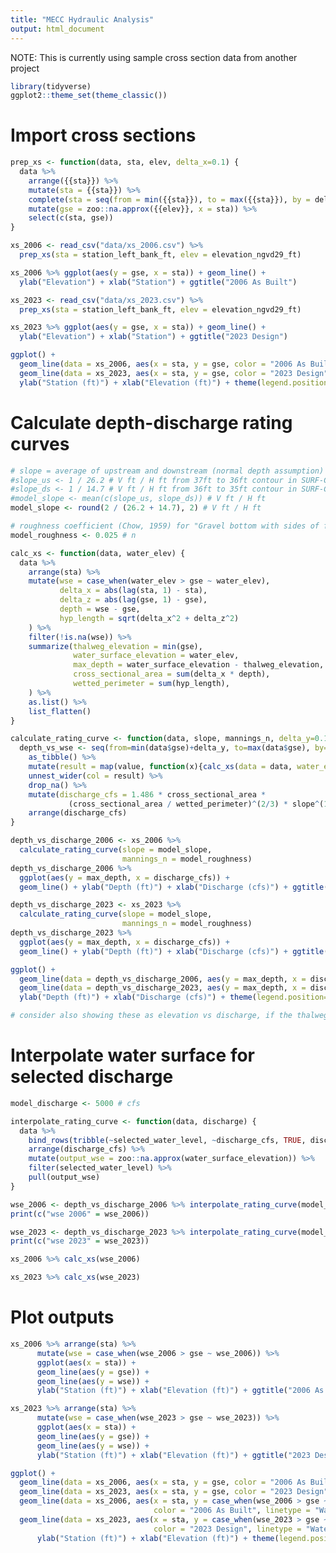 ```yaml
---
title: "MECC Hydraulic Analysis"
output: html_document
---
```


NOTE: This is currently using sample cross section data from another project

```r
library(tidyverse)
ggplot2::theme_set(theme_classic())
```

# Import cross sections

```r
prep_xs <- function(data, sta, elev, delta_x=0.1) {
  data %>%
    arrange({{sta}}) %>%
    mutate(sta = {{sta}}) %>%
    complete(sta = seq(from = min({{sta}}), to = max({{sta}}), by = delta_x)) %>%
    mutate(gse = zoo::na.approx({{elev}}, x = sta)) %>% 
    select(c(sta, gse))
}
```

```r
xs_2006 <- read_csv("data/xs_2006.csv") %>%
  prep_xs(sta = station_left_bank_ft, elev = elevation_ngvd29_ft) 

xs_2006 %>% ggplot(aes(y = gse, x = sta)) + geom_line() + 
  ylab("Elevation") + xlab("Station") + ggtitle("2006 As Built")
```

```r
xs_2023 <- read_csv("data/xs_2023.csv") %>%
  prep_xs(sta = station_left_bank_ft, elev = elevation_ngvd29_ft) 

xs_2023 %>% ggplot(aes(y = gse, x = sta)) + geom_line() + 
  ylab("Elevation") + xlab("Station") + ggtitle("2023 Design")
```

```r
ggplot() + 
  geom_line(data = xs_2006, aes(x = sta, y = gse, color = "2006 As Built")) +
  geom_line(data = xs_2023, aes(x = sta, y = gse, color = "2023 Design")) +
  ylab("Station (ft)") + xlab("Elevation (ft)") + theme(legend.position="top", legend.title=element_blank())
```

# Calculate depth-discharge rating curves 

```r
# slope = average of upstream and downstream (normal depth assumption)
#slope_us <- 1 / 26.2 # V ft / H ft from 37ft to 36ft contour in SURF-CLEAN-2017.dwg
#slope_ds <- 1 / 14.7 # V ft / H ft from 36ft to 35ft contour in SURF-CLEAN-2017.dwg
#model_slope <- mean(c(slope_us, slope_ds)) # V ft / H ft
model_slope <- round(2 / (26.2 + 14.7), 2) # V ft / H ft

# roughness coefficient (Chow, 1959) for "Gravel bottom with sides of formed concrete", upper estimate
model_roughness <- 0.025 # n
```

```r
calc_xs <- function(data, water_elev) {
  data %>% 
    arrange(sta) %>%
    mutate(wse = case_when(water_elev > gse ~ water_elev),
           delta_x = abs(lag(sta, 1) - sta),
           delta_z = abs(lag(gse, 1) - gse),
           depth = wse - gse, 
           hyp_length = sqrt(delta_x^2 + delta_z^2)
    ) %>%
    filter(!is.na(wse)) %>% 
    summarize(thalweg_elevation = min(gse),
              water_surface_elevation = water_elev,
              max_depth = water_surface_elevation - thalweg_elevation,
              cross_sectional_area = sum(delta_x * depth),
              wetted_perimeter = sum(hyp_length),
    ) %>% 
    as.list() %>% 
    list_flatten()
}

calculate_rating_curve <- function(data, slope, mannings_n, delta_y=0.1) {
  depth_vs_wse <- seq(from=min(data$gse)+delta_y, to=max(data$gse), by=delta_y) %>% 
    as_tibble() %>%
    mutate(result = map(value, function(x){calc_xs(data = data, water_elev = x)})) %>% 
    unnest_wider(col = result) %>%
    drop_na() %>%
    mutate(discharge_cfs = 1.486 * cross_sectional_area * 
             (cross_sectional_area / wetted_perimeter)^(2/3) * slope^(1/2) * mannings_n^(-1)) %>%
    arrange(discharge_cfs)
}
```

```r
depth_vs_discharge_2006 <- xs_2006 %>% 
  calculate_rating_curve(slope = model_slope,
                         mannings_n = model_roughness)
depth_vs_discharge_2006 %>% 
  ggplot(aes(y = max_depth, x = discharge_cfs)) + 
  geom_line() + ylab("Depth (ft)") + xlab("Discharge (cfs)") + ggtitle("2006 As Built")
```

```r
depth_vs_discharge_2023 <- xs_2023 %>% 
  calculate_rating_curve(slope = model_slope,
                         mannings_n = model_roughness)
depth_vs_discharge_2023 %>% 
  ggplot(aes(y = max_depth, x = discharge_cfs)) + 
  geom_line() + ylab("Depth (ft)") + xlab("Discharge (cfs)") + ggtitle("2023 Design") 
```

```r
ggplot() +
  geom_line(data = depth_vs_discharge_2006, aes(y = max_depth, x = discharge_cfs, color = "2006 As Built")) +
  geom_line(data = depth_vs_discharge_2023, aes(y = max_depth, x = discharge_cfs, color = "2023 Design")) + 
  ylab("Depth (ft)") + xlab("Discharge (cfs)") + theme(legend.position="top", legend.title=element_blank())

# consider also showing these as elevation vs discharge, if the thalweg elevation has changed
```

# Interpolate water surface for selected discharge

```r
model_discharge <- 5000 # cfs
```

```r
interpolate_rating_curve <- function(data, discharge) {
  data %>%
    bind_rows(tribble(~selected_water_level, ~discharge_cfs, TRUE, discharge)) %>%
    arrange(discharge_cfs) %>%
    mutate(output_wse = zoo::na.approx(water_surface_elevation)) %>%
    filter(selected_water_level) %>% 
    pull(output_wse)
}
```

```r
wse_2006 <- depth_vs_discharge_2006 %>% interpolate_rating_curve(model_discharge)
print(c("wse 2006" = wse_2006))
```

```r
wse_2023 <- depth_vs_discharge_2023 %>% interpolate_rating_curve(model_discharge)
print(c("wse 2023" = wse_2023))
```

```r
xs_2006 %>% calc_xs(wse_2006)
```

```r
xs_2023 %>% calc_xs(wse_2023)
```

# Plot outputs

```r
xs_2006 %>% arrange(sta) %>%
      mutate(wse = case_when(wse_2006 > gse ~ wse_2006)) %>%
      ggplot(aes(x = sta)) + 
      geom_line(aes(y = gse)) + 
      geom_line(aes(y = wse)) + 
      ylab("Station (ft)") + xlab("Elevation (ft)") + ggtitle("2006 As Built")
```
```r
xs_2023 %>% arrange(sta) %>%
      mutate(wse = case_when(wse_2023 > gse ~ wse_2023)) %>%
      ggplot(aes(x = sta)) + 
      geom_line(aes(y = gse)) + 
      geom_line(aes(y = wse)) + 
      ylab("Station (ft)") + xlab("Elevation (ft)") + ggtitle("2023 Design")
```

```r
ggplot() + 
  geom_line(data = xs_2006, aes(x = sta, y = gse, color = "2006 As Built", linetype = "Terrain")) +
  geom_line(data = xs_2023, aes(x = sta, y = gse, color = "2023 Design", linetype = "Terrain")) +
  geom_line(data = xs_2006, aes(x = sta, y = case_when(wse_2006 > gse ~ wse_2006), 
                                color = "2006 As Built", linetype = "Water Surface")) + 
  geom_line(data = xs_2023, aes(x = sta, y = case_when(wse_2023 > gse ~ wse_2023), 
                                color = "2023 Design", linetype = "Water Surface")) + 
      ylab("Station (ft)") + xlab("Elevation (ft)") + theme(legend.position="top", legend.title=element_blank())
```



